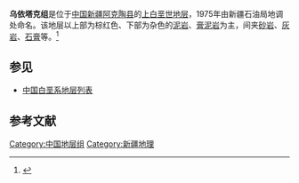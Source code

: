 {{Infobox rockunit
| name           = 乌依塔克组
| period         = 上白垩世
| age            = 
| image          = 
| imagesize      = 
| caption        = 
| type           = [[组_(地质学)|组]]
| prilithology   = 上部为棕红色、下部为杂色的[[泥岩|泥岩]]、[[膏泥岩|膏泥岩]]
| otherlithology = [[砂岩|砂岩]]、[[灰岩|灰岩]]、[[石膏|石膏]]等
| namedfor       = 
| namedby        = 新疆石油局地调处
| region         = [[新疆|新疆]][[阿克陶县|阿克陶县]]
| country        = {{PRC}}
| coordinates    =
| unitof         =
| subunits       = 
| underlies      = [[依格孜牙组|依格孜牙组]]
| overlies       = [[库克拜组|库克拜组]]
| thickness      = 
| extent         =
| area           = 
| map            = 
| map_caption    = 
}}
'''乌依塔克组'''是位于[[中国|中国]][[新疆|新疆]][[阿克陶县|阿克陶县]]的[[上白垩世|上白垩世]][[地层|地层]]，1975年由新疆石油局地调处命名。该地层以上部为棕红色、下部为杂色的[[泥岩|泥岩]]、[[膏泥岩|膏泥岩]]为主，间夹[[砂岩|砂岩]]、[[灰岩|灰岩]]、[[石膏|石膏]]等。<ref>{{cite book | title=《中国岩石地层辞典》 | publisher=中国地质大学出版社 | author=高振家、陈克强、魏家庸 | year=2000}}</ref>

== 参见 ==
* [[中国白垩系地层列表|中国白垩系地层列表]]

== 参考文献 ==
{{Reflist}}

{{地质小作品}}

[[Category:中国地层组|Category:中国地层组]]
[[Category:新疆地理|Category:新疆地理]]